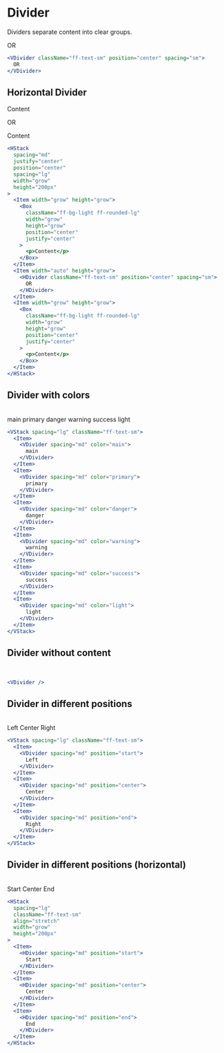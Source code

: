 
<Meta title="Components/Layouts/Divider" />

# Divider

Dividers separate content into clear groups.

<Unstyled>
  <VDivider className="ff-text-sm" position="center" spacing="sm">
    OR
  </VDivider>
</Unstyled>

```jsx
<VDivider className="ff-text-sm" position="center" spacing="sm">
  OR
</VDivider>
```

## Horizontal Divider

<Unstyled>
  <HStack
    spacing="md"
    justify="center"
    position="center"
    spacing="lg"
    width="grow"
    height="200px"
  >
    <Item width="grow" height="grow">
      <Box
        className="ff-bg-light ff-rounded-lg"
        width="grow"
        height="grow"
        position="center"
        justify="center"
      >
        <p>Content</p>
      </Box>
    </Item>
    <Item width="auto" height="grow">
      <HDivider className="ff-text-sm" position="center" spacing="sm">
        OR
      </HDivider>
    </Item>
    <Item width="grow" height="grow">
      <Box
        className="ff-bg-light ff-rounded-lg"
        width="grow"
        height="grow"
        position="center"
        justify="center"
      >
        <p>Content</p>
      </Box>
    </Item>
  </HStack>
</Unstyled>

```jsx
<HStack
  spacing="md"
  justify="center"
  position="center"
  spacing="lg"
  width="grow"
  height="200px"
>
  <Item width="grow" height="grow">
    <Box
      className="ff-bg-light ff-rounded-lg"
      width="grow"
      height="grow"
      position="center"
      justify="center"
    >
      <p>Content</p>
    </Box>
  </Item>
  <Item width="auto" height="grow">
    <HDivider className="ff-text-sm" position="center" spacing="sm">
      OR
    </HDivider>
  </Item>
  <Item width="grow" height="grow">
    <Box
      className="ff-bg-light ff-rounded-lg"
      width="grow"
      height="grow"
      position="center"
      justify="center"
    >
      <p>Content</p>
    </Box>
  </Item>
</HStack>
```

## Divider with colors

<Unstyled>
  <br />
  <VStack spacing="lg" className="ff-text-sm">
    <Item>
      <VDivider spacing="md" color="main">
        main
      </VDivider>
    </Item>
    <Item>
      <VDivider spacing="md" color="primary">
        primary
      </VDivider>
    </Item>
    <Item>
      <VDivider spacing="md" color="danger">
        danger
      </VDivider>
    </Item>
    <Item>
      <VDivider spacing="md" color="warning">
        warning
      </VDivider>
    </Item>
    <Item>
      <VDivider spacing="md" color="success">
        success
      </VDivider>
    </Item>
    <Item>
      <VDivider spacing="md" color="light">
        light
      </VDivider>
    </Item>
  </VStack>
</Unstyled>

```jsx
<VStack spacing="lg" className="ff-text-sm">
  <Item>
    <VDivider spacing="md" color="main">
      main
    </VDivider>
  </Item>
  <Item>
    <VDivider spacing="md" color="primary">
      primary
    </VDivider>
  </Item>
  <Item>
    <VDivider spacing="md" color="danger">
      danger
    </VDivider>
  </Item>
  <Item>
    <VDivider spacing="md" color="warning">
      warning
    </VDivider>
  </Item>
  <Item>
    <VDivider spacing="md" color="success">
      success
    </VDivider>
  </Item>
  <Item>
    <VDivider spacing="md" color="light">
      light
    </VDivider>
  </Item>
</VStack>
```

## Divider without content

<Unstyled>
  <br />
  <Space spacing="2xl">
    <VDivider />
  </Space>
</Unstyled>

```jsx
<VDivider />
```

## Divider in different positions

<Unstyled>
  <br />
  <VStack spacing="lg" className="ff-text-sm">
    <Item>
      <VDivider spacing="md" position="start">
        Left
      </VDivider>
    </Item>
    <Item>
      <VDivider spacing="md" position="center">
        Center
      </VDivider>
    </Item>
    <Item>
      <VDivider spacing="md" position="end">
        Right
      </VDivider>
    </Item>
  </VStack>
</Unstyled>

```jsx
<VStack spacing="lg" className="ff-text-sm">
  <Item>
    <VDivider spacing="md" position="start">
      Left
    </VDivider>
  </Item>
  <Item>
    <VDivider spacing="md" position="center">
      Center
    </VDivider>
  </Item>
  <Item>
    <VDivider spacing="md" position="end">
      Right
    </VDivider>
  </Item>
</VStack>
```

## Divider in different positions (horizontal)

<Unstyled>
  <br />
  <HStack
    spacing="lg"
    className="ff-text-sm"
    align="stretch"
    width="grow"
    height="200px"
  >
    <Item>
      <HDivider spacing="md" position="start">
        Start
      </HDivider>
    </Item>
    <Item>
      <HDivider spacing="md" position="center">
        Center
      </HDivider>
    </Item>
    <Item>
      <HDivider spacing="md" position="end">
        End
      </HDivider>
    </Item>
  </HStack>
</Unstyled>

```jsx
<HStack
  spacing="lg"
  className="ff-text-sm"
  align="stretch"
  width="grow"
  height="200px"
>
  <Item>
    <HDivider spacing="md" position="start">
      Start
    </HDivider>
  </Item>
  <Item>
    <HDivider spacing="md" position="center">
      Center
    </HDivider>
  </Item>
  <Item>
    <HDivider spacing="md" position="end">
      End
    </HDivider>
  </Item>
</HStack>
```